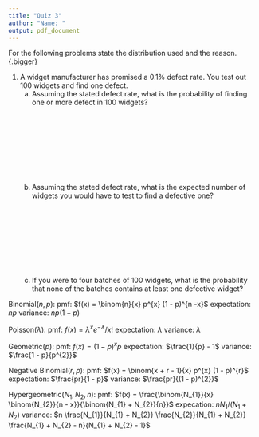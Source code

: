 ```yaml
---
title: "Quiz 3"
author: "Name: "
output: pdf_document
---
```


For the following problems state the distribution used and the reason. {.bigger}

1. A widget manufacturer has promised a $0.1 \%$ defect rate.  You test out 100 widgets and find one defect.  
    a. Assuming the stated defect rate, what is the probability of finding one or more defect in 100 widgets?
    \
    \
    \
    \
    \
    \
    \
    \
    \
    \
    b.  Assuming the stated defect rate, what is the expected number of widgets you would have to test to find a defective one?
    \
    \
    \
    \
    \
    \
    \
    \
    \
    \
    c.  If you were to four batches of 100 widgets, what is the probability that none of the batches contains at least one defective widget?
    
\pagebreak

Binomial$(n, p)$: \newline
    pmf: $f(x) = \binom{n}{x} p^{x} (1 - p)^{n -x}$ \newline
    expectation: $np$ \newline
    variance: $np (1 - p)$

Poisson$(\lambda)$: \newline
pmf: $f(x) = \lambda^{x} e^{-\lambda} / x!$ \newline
expectation: $\lambda$ \newline
variance: $\lambda$ \newline

Geometric$(p)$: \newline
pmf: $f(x) = (1 - p)^{x} p$ \newline
expectation: $\frac{1}{p} - 1$ \newline
variance: $\frac{1 - p}{p^{2}}$ \newline

Negative Binomial$(r, p)$: \newline
pmf: $f(x) = \binom{x + r - 1}{x} p^{x} (1 - p)^{r}$ \newline
expectation: $\frac{pr}{1 - p}$ \newline
variance: $\frac{pr}{(1 - p)^{2}}$ \newline

Hypergeometric$(N_{1}, N_{2}, n)$: \newline 
pmf: $f(x) = \frac{\binom{N_{1}}{x} \binom{N_{2}}{n - x}}{\binom{N_{1} + N_{2}}{n}}$ \newline
expecation: $n N_{1}/ (N_{1} + N_{2})$ \newline
variance: $n \frac{N_{1}}{N_{1} + N_{2}} \frac{N_{2}}{N_{1} + N_{2}} \frac{N_{1} + N_{2} - n}{N_{1} + N_{2} - 1}$

    
    